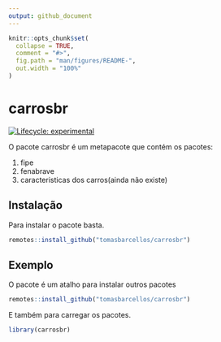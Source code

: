 ```yaml
---
output: github_document
---
```


<!-- README.md is generated from README.Rmd. Please edit that file -->

```r
knitr::opts_chunk$set(
  collapse = TRUE,
  comment = "#>",
  fig.path = "man/figures/README-",
  out.width = "100%"
)
```

# carrosbr

<!-- badges: start -->
[![Lifecycle: experimental](https://img.shields.io/badge/lifecycle-experimental-orange.svg)](https://lifecycle.r-lib.org/articles/stages.html#experimental)
<!-- badges: end -->

O pacote carrosbr é um metapacote que contém os pacotes:

1. fipe
2. fenabrave
3. caracteristicas dos carros(ainda não existe)

## Instalação

Para instalar o pacote basta.

``` r
remotes::install_github("tomasbarcellos/carrosbr")
```

## Exemplo

O pacote é um atalho para instalar outros pacotes

```r
remotes::install_github("tomasbarcellos/carrosbr")
```

E também para carregar os pacotes.

```r
library(carrosbr)
```


